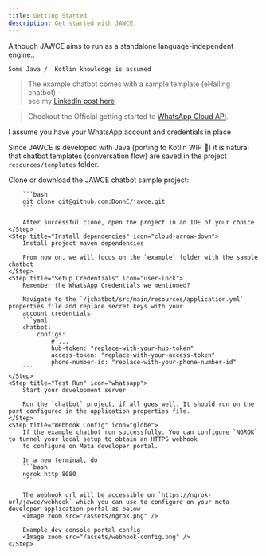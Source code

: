 ```yaml
---
title: Getting Started
description: Get started with JAWCE.
---
```


<Info>
    Although JAWCE aims to run as a standalone language-independent engine..

    Some Java /  Kotlin knowledge is assumed
</Info>

> The example chatbot comes with a sample template (eHailing chatbot) -
\
see my [LinkedIn post here](https://www.linkedin.com/posts/donchinhuru_whatsapp-chatbot-pickdrive-activity-7204897402921566210-Fab9?utm_source=share&utm_medium=member_desktop)

> Checkout the Official getting started to [WhatsApp Cloud API](https://developers.facebook.com/docs/whatsapp/cloud-api/get-started/).

<Warning>
    I assume you have your WhatsApp account and credentials in place
</Warning>

Since JAWCE is developed with Java (porting to Kotlin WIP 🚧) it is natural that chatbot templates (conversation flow) are saved in the project
`resources/templates` folder.

<Steps>
    <Step title="Clone JAWCE" icon="git">
        Clone or download the JAWCE chatbot sample project:

        ```bash
        git clone git@github.com:DonnC/jawce.git
        ```

        After successful clone, open the project in an IDE of your choice
    </Step>
    <Step title="Install dependencies" icon="cloud-arrow-down">
        Install project maven dependencies

        From now on, we will focus on the `example` folder with the sample chatbot
    </Step>
    <Step title="Setup Credentials" icon="user-lock">
        Remember the WhatsApp Credentials we mentioned?

        Navigate to the `/jchatbot/src/main/resources/application.yml` properties file and replace secret keys with your
        account credentials
        ```yaml
        chatbot:
            configs:
                # ...
                hub-token: "replace-with-your-hub-token"
                access-token: "replace-with-your-access-token"
                phone-number-id: "replace-with-your-phone-number-id"
        ```
    </Step>
    <Step title="Test Run" icon="whatsapp">
        Start your development server

        Run the `chatbot` project, if all goes well. It should run on the port configured in the application properties file.
    </Step>
    <Step title="Webhook Config" icon="globe">
        If the example chatbot run successfully. You can configure `NGROK` to tunnel your local setup to obtain an HTTPS webhook
        to configure on Meta developer portal.

        In a new terminal, do
        ```bash
        ngrok http 8080
        ```

        The webhook url will be accessible on `https://ngrok-url/jawce/webhook` which you can use to configure on your meta developer application portal as below
        <Image zoom src="/assets/ngrok.png" />

        Example dev console portal config
        <Image zoom src="/assets/webhook-config.png" />
    </Step>
</Steps>
